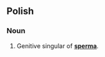==Polish==

===Noun===
{{head|pl|noun form}}

# Genitive singular of '''[[sperma#Polish|sperma]]'''.